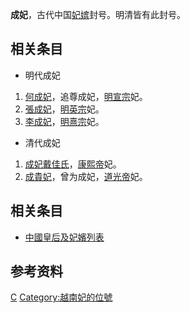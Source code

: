 '''成妃'''，古代中国[[妃嫔|妃嫔]]封号。明清皆有此封号。

== 相关条目 ==

*明代成妃
#[[何成妃|何成妃]]，追尊成妃，[[明宣宗|明宣宗]]妃。
#[[張成妃|張成妃]]，[[明英宗|明英宗]]妃。
#[[李成妃_(明熹宗)|李成妃]]，[[明熹宗|明熹宗]]妃。

*清代成妃
#[[成妃_(康熙帝)|成妃戴佳氏]]，[[康熙帝|康熙帝]]妃。
#[[成貴妃|成貴妃]]，曾为成妃，[[道光帝|道光帝]]妃。

== 相关条目 ==

*[[中國皇后及妃嬪列表|中國皇后及妃嬪列表]]

== 参考资料 ==

{{Reflist|2}}

[[Category:中国妃的位号|C]]
[[Category:越南妃的位號|Category:越南妃的位號]]